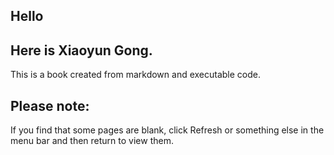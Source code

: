 ## Hello

## Here is Xiaoyun Gong.

This is a book created from markdown and executable code.

## Please note:

If you find that some pages are blank, click Refresh or something else in the menu bar and then return to view them.

